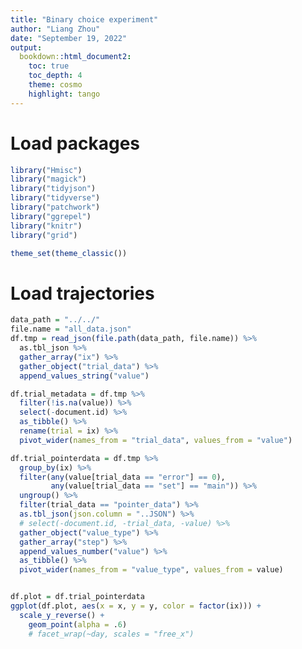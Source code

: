 ```yaml
---
title: "Binary choice experiment"
author: "Liang Zhou"
date: "September 19, 2022"
output:
  bookdown::html_document2:
    toc: true
    toc_depth: 4
    theme: cosmo
    highlight: tango
---
```


# Load packages 

```r
library("Hmisc")
library("magick")
library("tidyjson")
library("tidyverse")
library("patchwork")
library("ggrepel")
library("knitr")
library("grid")
```

```r
theme_set(theme_classic())
```

# Load trajectories

```r
data_path = "../../"
file.name = "all_data.json"
df.tmp = read_json(file.path(data_path, file.name)) %>% 
  as.tbl_json %>% 
  gather_array("ix") %>%
  gather_object("trial_data") %>% 
  append_values_string("value")

df.trial_metadata = df.tmp %>% 
  filter(!is.na(value)) %>% 
  select(-document.id) %>% 
  as_tibble() %>% 
  rename(trial = ix) %>% 
  pivot_wider(names_from = "trial_data", values_from = "value")

df.trial_pointerdata = df.tmp %>% 
  group_by(ix) %>%
  filter(any(value[trial_data == "error"] == 0),
         any(value[trial_data == "set"] == "main")) %>% 
  ungroup() %>%
  filter(trial_data == "pointer_data") %>%
  as.tbl_json(json.column = "..JSON") %>% 
  # select(-document.id, -trial_data, -value) %>% 
  gather_object("value_type") %>% 
  gather_array("step") %>% 
  append_values_number("value") %>% 
  as_tibble() %>% 
  pivot_wider(names_from = "value_type", values_from = value)


df.plot = df.trial_pointerdata
ggplot(df.plot, aes(x = x, y = y, color = factor(ix))) + 
  scale_y_reverse() +
    geom_point(alpha = .6)
    # facet_wrap(~day, scales = "free_x")
```




